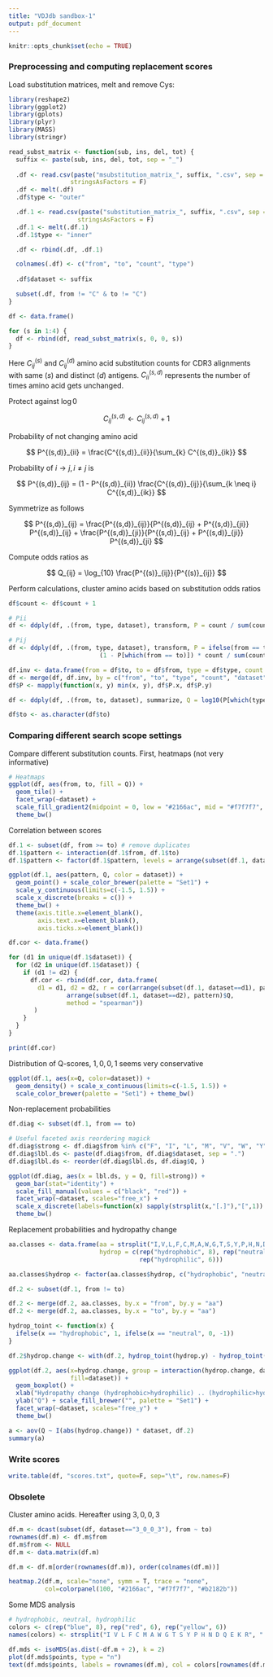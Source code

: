 ```yaml
---
title: "VDJdb sandbox-1"
output: pdf_document
---
```


```r
knitr::opts_chunk$set(echo = TRUE)
```

### Preprocessing and computing replacement scores

Load substitution matrices, melt and remove Cys:

```r
library(reshape2)
library(ggplot2)
library(gplots)
library(plyr)
library(MASS)
library(stringr)

read_subst_matrix <- function(sub, ins, del, tot) {
  suffix <- paste(sub, ins, del, tot, sep = "_")
  
  .df <- read.csv(paste("msubstitution_matrix_", suffix, ".csv", sep = ""), 
                 stringsAsFactors = F)
  .df <- melt(.df)
  .df$type <- "outer"

  .df.1 <- read.csv(paste("substitution_matrix_", suffix, ".csv", sep = ""), 
                   stringsAsFactors = F)
  .df.1 <- melt(.df.1)
  .df.1$type <- "inner"

  .df <- rbind(.df, .df.1)

  colnames(.df) <- c("from", "to", "count", "type")
  
  .df$dataset <- suffix

  subset(.df, from != "C" & to != "C")
}

df <- data.frame()

for (s in 1:4) {
  df <- rbind(df, read_subst_matrix(s, 0, 0, s))
}
```

Here $C^{(s)}_{ij}$ and $C^{(d)}_{ij}$ amino acid substitution counts for CDR3 alignments with same ($s$) and distinct ($d$) antigens. $C^{(s,d)}_{ii}$ represents the number of times amino acid gets unchanged.

Protect against $\log 0$

$$
C^{(s,d)}_{ij} \leftarrow C^{(s,d)}_{ij} + 1
$$

Probability of not changing amino acid

$$
P^{(s,d)}_{ii} = \frac{C^{(s,d)}_{ii}}{\sum_{k} C^{(s,d)}_{ik}}
$$

Probability of $i\rightarrow j, i \neq j$ is

$$
P^{(s,d)}_{ij} = (1 - P^{(s,d)}_{ii}) \frac{C^{(s,d)}_{ij}}{\sum_{k \neq i} C^{(s,d)}_{ik}}
$$

Symmetrize as follows

$$
P^{(s,d)}_{ij} = \frac{P^{(s,d)}_{ij}}{P^{(s,d)}_{ij} + P^{(s,d)}_{ji}} P^{(s,d)}_{ij} + \frac{P^{(s,d)}_{ji}}{P^{(s,d)}_{ij} + P^{(s,d)}_{ji}} P^{(s,d)}_{ji}
$$

Compute odds ratios as

$$
Q_{ij} = \log_{10} \frac{P^{(s)}_{ij}}{P^{(s)}_{ij}}
$$

Perform calculations, cluster amino acids based on substitution odds ratios

```r
df$count <- df$count + 1

# Pii
df <- ddply(df, .(from, type, dataset), transform, P = count / sum(count))

# Pij
df <- ddply(df, .(from, type, dataset), transform, P = ifelse(from == to, P, 
                         (1 - P[which(from == to)]) * count / sum(count[which(from != to)])))

df.inv <- data.frame(from = df$to, to = df$from, type = df$type, count = df$count, P = df$P, dataset = df$dataset)
df <- merge(df, df.inv, by = c("from", "to", "type", "count", "dataset"))
df$P <- mapply(function(x, y) min(x, y), df$P.x, df$P.y)

df <- ddply(df, .(from, to, dataset), summarize, Q = log10(P[which(type=="inner")] / P[which(type=="outer")]))

df$to <- as.character(df$to)
```

### Comparing different search scope settings

Compare different substitution counts. First, heatmaps (not very informative)

```r
# Heatmaps
ggplot(df, aes(from, to, fill = Q)) + 
  geom_tile() + 
  facet_wrap(~dataset) + 
  scale_fill_gradient2(midpoint = 0, low = "#2166ac", mid = "#f7f7f7", high = "#b2182b") +
  theme_bw()
```

Correlation between scores

```r
df.1 <- subset(df, from >= to) # remove duplicates
df.1$pattern <- interaction(df.1$from, df.1$to)
df.1$pattern <- factor(df.1$pattern, levels = arrange(subset(df.1, dataset == "3_0_0_3"), Q)$pattern)

ggplot(df.1, aes(pattern, Q, color = dataset)) + 
  geom_point() + scale_color_brewer(palette = "Set1") +
  scale_y_continuous(limits=c(-1.5, 1.5)) +
  scale_x_discrete(breaks = c()) +
  theme_bw() +
  theme(axis.title.x=element_blank(),
        axis.text.x=element_blank(),
        axis.ticks.x=element_blank())

df.cor <- data.frame()

for (d1 in unique(df.1$dataset)) {
  for (d2 in unique(df.1$dataset)) {
    if (d1 != d2) {
      df.cor <- rbind(df.cor, data.frame(
        d1 = d1, d2 = d2, r = cor(arrange(subset(df.1, dataset==d1), pattern)$Q,
                arrange(subset(df.1, dataset==d2), pattern)$Q,
                method = "spearman"))
       )
    }
  }
}

print(df.cor)
```

Distribution of Q-scores, $1,0,0,1$ seems very conservative

```r
ggplot(df.1, aes(x=Q, color=dataset)) + 
  geom_density() + scale_x_continuous(limits=c(-1.5, 1.5)) +
  scale_color_brewer(palette = "Set1") + theme_bw()
```

Non-replacement probabilities

```r
df.diag <- subset(df.1, from == to)

# Useful faceted axis reordering magick
df.diag$strong <- df.diag$from %in% c("F", "I", "L", "M", "V", "W", "Y")
df.diag$lbl.ds <- paste(df.diag$from, df.diag$dataset, sep = ".")
df.diag$lbl.ds <- reorder(df.diag$lbl.ds, df.diag$Q, )

ggplot(df.diag, aes(x = lbl.ds, y = Q, fill=strong)) + 
  geom_bar(stat="identity") + 
  scale_fill_manual(values = c("black", "red")) +
  facet_wrap(~dataset, scales="free_x") +
  scale_x_discrete(labels=function(x) sapply(strsplit(x,"[.]"),"[",1)) +
  theme_bw()
```

Replacement probabilities and hydropathy change

```r
aa.classes <- data.frame(aa = strsplit("I,V,L,F,C,M,A,W,G,T,S,Y,P,H,N,D,Q,E,K,R", ",")[[1]],
                         hydrop = c(rep("hydrophobic", 8), rep("neutral", 6), 
                                    rep("hydrophilic", 6)))

aa.classes$hydrop <- factor(aa.classes$hydrop, c("hydrophobic", "neutral", "hydrophilic"))

df.2 <- subset(df.1, from != to)

df.2 <- merge(df.2, aa.classes, by.x = "from", by.y = "aa")
df.2 <- merge(df.2, aa.classes, by.x = "to", by.y = "aa")

hydrop_toint <- function(x) {
  ifelse(x == "hydrophobic", 1, ifelse(x == "neutral", 0, -1))
}

df.2$hydrop.change <- with(df.2, hydrop_toint(hydrop.y) - hydrop_toint(hydrop.x))

ggplot(df.2, aes(x=hydrop.change, group = interaction(hydrop.change, dataset), y=Q, 
                 fill=dataset)) + 
  geom_boxplot() + 
  xlab("Hydropathy change (hydrophobic>hydrophilic) .. (hydrophilic>hydrophobic)") +
  ylab("Q") + scale_fill_brewer("", palette = "Set1") + 
  facet_wrap(~dataset, scales="free_y") +
  theme_bw()

a <- aov(Q ~ I(abs(hydrop.change)) * dataset, df.2)
summary(a)
```

### Write scores

```r
write.table(df, "scores.txt", quote=F, sep="\t", row.names=F)
```

### Obsolete

Cluster amino acids. Hereafter using $3,0,0,3$

```r
df.m <- dcast(subset(df, dataset=="3_0_0_3"), from ~ to)
rownames(df.m) <- df.m$from
df.m$from <- NULL
df.m <- data.matrix(df.m)

df.m <- df.m[order(rownames(df.m)), order(colnames(df.m))]

heatmap.2(df.m, scale="none", symm = T, trace = "none",
          col=colorpanel(100, "#2166ac", "#f7f7f7", "#b2182b"))
```

Some MDS analysis

```r
# hydrophobic, neutral, hydrophilic
colors <- c(rep("blue", 8), rep("red", 6), rep("yellow", 6))
names(colors) <- strsplit("I V L F C M A W G T S Y P H N D Q E K R", " ")[[1]]

df.mds <- isoMDS(as.dist(-df.m + 2), k = 2)
plot(df.mds$points, type = "n")
text(df.mds$points, labels = rownames(df.m), col = colors[rownames(df.m)])
```

